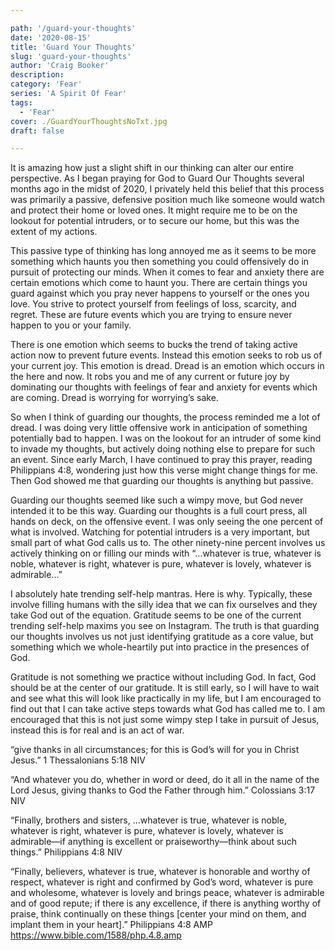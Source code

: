 ```yaml
---

path: '/guard-your-thoughts'
date: '2020-08-15'
title: 'Guard Your Thoughts'
slug: 'guard-your-thoughts'
author: 'Craig Booker'
description:
category: 'Fear'
series: 'A Spirit Of Fear'
tags:
  - 'Fear'
cover: ./GuardYourThoughtsNoTxt.jpg
draft: false

---
```




It is amazing how just a slight shift in our thinking can alter our entire perspective. As I began praying for God to Guard Our Thoughts several months ago in the midst of 2020, I privately held this belief that this process was primarily a passive, defensive position much like someone would watch and protect their home or loved ones. It might require me to be on the lookout for potential intruders, or to secure our home, but this was the extent of my actions.

This passive type of thinking has long annoyed me as it seems to be more something which haunts you then something you could offensively do in pursuit of protecting our minds. When it comes to fear and anxiety there are certain emotions which come to haunt you. There are certain things you guard against which you pray never happens to yourself or the ones you love. You strive to protect yourself from feelings of loss, scarcity, and regret. These are future events which you are trying to ensure never happen to you or your family.

There is one emotion which seems to buck~~s~~ the trend of taking active action now to prevent future events. Instead this emotion seeks to rob us of your current joy. This emotion is dread. Dread is an emotion which occurs in the here and now. It robs you and me of any current or future joy by dominating our thoughts with feelings of fear and anxiety for events which are coming. Dread is worrying for worrying’s sake.

So when I think of guarding our thoughts, the process reminded me a lot of dread. I was doing very little offensive work in anticipation of something potentially bad to happen. I was on the lookout for an intruder of some kind to invade my thoughts, but actively doing nothing else to prepare for such an event. Since early March, I have continued to pray this prayer, reading Philippians 4:8, wondering just how this verse might change things for me. Then God showed me that guarding our thoughts is anything but passive.

Guarding our thoughts seemed like such a wimpy move, but God never intended it to be this way. Guarding our thoughts is a full court press, all hands on deck, on the offensive event. I was only seeing the one percent of what is involved. Watching for potential intruders is a very important, but small part of what God calls us to. The other ninety-nine percent involves us actively thinking on or filling our minds with “...whatever is true, whatever is noble, whatever is right, whatever is pure, whatever is lovely, whatever is admirable...”

I absolutely hate trending self-help mantras. Here is why. Typically, these involve filling humans with the silly idea that we can fix ourselves and they take God out of the equation. Gratitude seems to be one of the current trending self-help maxims you see on Instagram. The truth is that guarding our thoughts involves us not just identifying gratitude as a core value, but something which we whole-heartily put into practice in the presences of God.

Gratitude is not something we practice without including God. In fact, God should be at the center of our gratitude. It is still early, so I will have to wait and see what this will look like practically in my life, but I am encouraged to find out that I can take active steps towards what God has called me to. I am encouraged that this is not just some wimpy step I take in pursuit of Jesus, instead this is for real and is an act of war.

“give thanks in all circumstances; for this is God’s will for you in Christ Jesus.”
‭‭1 Thessalonians‬ ‭5:18‬ ‭NIV‬‬

“And whatever you do, whether in word or deed, do it all in the name of the Lord Jesus, giving thanks to God the Father through him.”
‭‭Colossians‬ ‭3:17‬ ‭NIV‬‬

“Finally, brothers and sisters, ...whatever is true, whatever is noble, whatever is right, whatever is pure, whatever is lovely, whatever is admirable—if anything is excellent or praiseworthy—think about such things.”
‭‭Philippians‬ ‭4:8‬ ‭NIV‬‬

“Finally, believers, whatever is true, whatever is honorable and worthy of respect, whatever is right and confirmed by God’s word, whatever is pure and wholesome, whatever is lovely and brings peace, whatever is admirable and of good repute; if there is any excellence, if there is anything worthy of praise, think continually on these things [center your mind on them, and implant them in your heart].”
‭‭Philippians‬ ‭4:8‬ ‭AMP‬‬
https://www.bible.com/1588/php.4.8.amp
